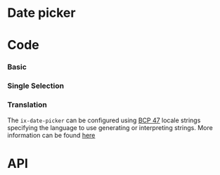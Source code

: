 

# Date picker


# Code 

### Basic

<DatepickerRangePlayground height="35rem" />

### Single Selection

<DatepickerPlayground height="35rem" />

### Translation

The `ix-date-picker` can be configured using [BCP 47](https://tools.ietf.org/html/rfc5646) locale strings specifying the language to use generating or interpreting strings. More information can be found [here](https://moment.github.io/luxon/#/intl?id=default-locale)

<DatepickerLocalePlayground height="35rem" />

# API

<PropsApi />
